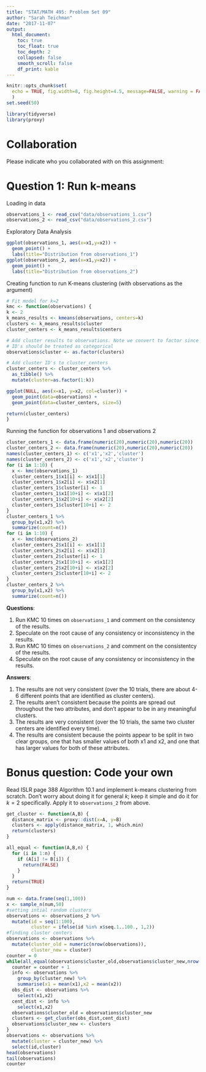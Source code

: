 ```yaml
---
title: "STAT/MATH 495: Problem Set 09"
author: "Sarah Teichman"
date: "2017-11-07"
output:
  html_document:
    toc: true
    toc_float: true
    toc_depth: 2
    collapsed: false
    smooth_scroll: false
    df_print: kable
---
```


```r
knitr::opts_chunk$set(
  echo = TRUE, fig.width=8, fig.height=4.5, message=FALSE, warning = FALSE
  )
set.seed(50)

library(tidyverse)
library(proxy)
```

# Collaboration

Please indicate who you collaborated with on this assignment: 

# Question 1: Run k-means

Loading in data
```r
observations_1 <- read_csv("data/observations_1.csv")
observations_2 <- read_csv("data/observations_2.csv")
```

Exploratory Data Analysis
```r
ggplot(observations_1, aes(x=x1,y=x2)) +
  geom_point() +
  labs(title="Distribution from observations_1")
ggplot(observations_2, aes(x=x1,y=x2)) +
  geom_point() + 
  labs(title="Distribution from observations_2")
```

Creating function to run K-means clustering (with observations as the argument)
```r
# Fit model for k=2
kmc <- function(observations) {
k <- 2
k_means_results <- kmeans(observations, centers=k)
clusters <- k_means_results$cluster
cluster_centers <- k_means_results$centers

# Add cluster results to observations. Note we convert to factor since cluster
# ID's should be treated as categorical
observations$cluster <- as.factor(clusters)

# Add cluster ID's to cluster_centers
cluster_centers <- cluster_centers %>% 
  as_tibble() %>% 
  mutate(cluster=as.factor(1:k))

ggplot(NULL, aes(x=x1, y=x2, col=cluster)) +
  geom_point(data=observations) +
  geom_point(data=cluster_centers, size=5)

return(cluster_centers)
}
```

Running the function for observations 1 and observations 2
```r
cluster_centers_1 <- data.frame(numeric(20),numeric(20),numeric(20))
cluster_centers_2 <- data.frame(numeric(20),numeric(20),numeric(20))
names(cluster_centers_1) <- c('x1','x2','cluster')
names(cluster_centers_2) <- c('x1','x2','cluster')
for (i in 1:10) {
  x <- kmc(observations_1) 
  cluster_centers_1$x1[i] <- x$x1[1]
  cluster_centers_1$x2[i] <- x$x2[1]
  cluster_centers_1$cluster[i] <- 1
  cluster_centers_1$x1[10+i] <- x$x1[2]
  cluster_centers_1$x2[10+i] <- x$x2[2]
  cluster_centers_1$cluster[10+i] <- 2
}
cluster_centers_1 %>%
  group_by(x1,x2) %>%
  summarize(count=n())
for (i in 1:10) {
  x <- kmc(observations_2) 
  cluster_centers_2$x1[i] <- x$x1[1]
  cluster_centers_2$x2[i] <- x$x2[1]
  cluster_centers_2$cluster[i] <- 1
  cluster_centers_2$x1[10+i] <- x$x1[2]
  cluster_centers_2$x2[10+i] <- x$x2[2]
  cluster_centers_2$cluster[10+i] <- 2
}
cluster_centers_2 %>%
  group_by(x1,x2) %>%
  summarize(count=n())
```

**Questions**:

1. Run KMC 10 times on `observations_1` and comment on the consistency of the
results.
2. Speculate on the root cause of any consistency or inconsistency in the
results.
3. Run KMC 10 times on `observations_2` and comment on the consistentcy of the
results.
4. Speculate on the root cause of any consistency or inconsistency in the
results.

**Answers**:

1. The results are not very consistent (over the 10 trials, there are about 4-6 different points that are identified as cluster centers).
2. The results aren't consistent because the points are spread out throughout the two attributes, and don't appear to be in any meaningful clusters.
3. The results are very consistent (over the 10 trials, the same two cluster centers are identified every time).
4. The results are consistent because the points appear to be split in two clear groups, one that has smaller values of both x1 and x2, and one that has larger values for both of these attributes. 

# Bonus question: Code your own

Read ISLR page 388 Algorithm 10.1 and implement k-means clustering from scratch.
Don't worry about doing it for general $k$; keep it simple and do it for $k=2$
specifically. Apply it to `observations_2` from above.

```r
get_cluster <- function(A,B) {
  distance_matrix <- proxy::dist(x=A, y=B)
  clusters <- apply(distance_matrix, 1, which.min)
  return(clusters)
}
```

```r
all_equal <- function(A,B,n) {
  for (i in 1:n) {
    if (A[i] != B[i]) {
      return(FALSE)
    }
  }
  return(TRUE)
}
```

```r
num <- data.frame(seq(1,100))
x <- sample_n(num,50)
#setting intial random clusters
observations <- observations_2 %>%
  mutate(id = seq(1:100),
         cluster = ifelse(id %in% x$seq.1..100., 1,2))
#finding cluster centers
observations <- observations %>%
  mutate(cluster_old = numeric(nrow(observations)),
         cluster_new = cluster)
counter = 0
while(all_equal(observations$cluster_old,observations$cluster_new,nrow(observations))==FALSE) {
  counter = counter + 1
  info <- observations %>%
    group_by(cluster_new) %>%
    summarise(x1 = mean(x1),x2 = mean(x2))
  obs_dist <- observations %>%
    select(x1,x2)
  cent_dist <- info %>%
    select(x1,x2)
  observations$cluster_old = observations$cluster_new
  clusters <- get_cluster(obs_dist,cent_dist)
  observations$cluster_new <- clusters 
}
observations <- observations %>%
  mutate(cluster = cluster_new) %>%
  select(id,cluster)
head(observations)
tail(observations)
counter
```

